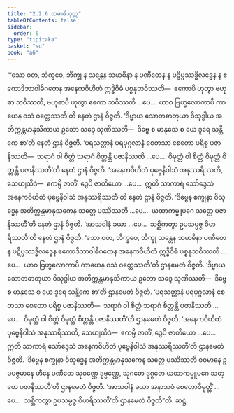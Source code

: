 ```yaml
---
title: "2.2.6 သမာဓိသုတ္တ"
tableOfContents: false
sidebar:
  order: 6
type: "tipitaka"
basket: "su"
book: "a6"
---
```



<DynamicBreadcrumb />

<Division number="70" book="a6" e="ch" v="16" p="371">

<Paragraph number="635" book="a6">
“‘သော ဝတ, ဘိက္ခဝေ, ဘိက္ခု န သန္တေန သမာဓိနာ န ပဏီတေန န ပဋိပ္ပဿဒ္ဓိလဒ္ဓေန န ဧကောဒိဘာဝါဓိဂတေန အနေကဝိဟိတံ ဣဒ္ဓိဝိဓံ ပစ္စနုဘဝိဿတိ—  ဧကောပိ ဟုတွာ ဗဟုဓာ ဘဝိဿတိ, ဗဟုဓာပိ ဟုတွာ ဧကော ဘဝိဿတိ …ပေ…  ယာဝ ဗြဟ္မလောကာပိ ကာယေန ဝသံ ဝတ္တေဿတီ’တိ နေတံ ဌာနံ ဝိဇ္ဇတိ. ‘ဒိဗ္ဗာယ သောတဓာတုယာ ဝိသုဒ္ဓါယ အတိက္ကန္တမာနုသိကာယ ဥဘော သဒ္ဒေ သုဏိဿတိ—  ဒိဗ္ဗေ စ မာနုသေ စ ယေ ဒူရေ သန္တိကေ စာ’တိ နေတံ ဌာနံ ဝိဇ္ဇတိ. ‘ပရသတ္တာနံ ပရပုဂ္ဂလာနံ စေတသာ စေတော ပရိစ္စ ပဇာနိဿတိ—  သရာဂံ ဝါ စိတ္တံ သရာဂံ စိတ္တန္တိ ပဇာနိဿတိ …ပေ…  ဝိမုတ္တံ ဝါ စိတ္တံ ဝိမုတ္တံ စိတ္တန္တိ ပဇာနိဿတီ’တိ နေတံ ဌာနံ ဝိဇ္ဇတိ. ‘အနေကဝိဟိတံ ပုဗ္ဗေနိဝါသံ အနုဿရိဿတိ, သေယျထိဒံ—  ဧကမ္ပိ ဇာတိံ, ဒွေပိ ဇာတိယော …ပေ…  ဣတိ သာကာရံ သော်ဒ္ဒေသံ အနေကဝိဟိတံ ပုဗ္ဗေနိဝါသံ အနုဿရိဿတီ’တိ နေတံ ဌာနံ ဝိဇ္ဇတိ. ‘ဒိဗ္ဗေန စက္ခုနာ ဝိသုဒ္ဓေန အတိက္ကန္တမာနုသကေန သတ္တေ ပဿိဿတိ …ပေ…  ယထာကမ္မူပဂေ သတ္တေ ပဇာနိဿတီ’တိ နေတံ ဌာနံ ဝိဇ္ဇတိ. ‘အာသဝါနံ ခယာ …ပေ…  သစ္ဆိကတွာ ဥပသမ္ပဇ္ဇ ဝိဟရိဿတီ’တိ နေတံ ဌာနံ ဝိဇ္ဇတိ.
</Paragraph>

<Paragraph number="636" book="a6">
‘သော ဝတ, ဘိက္ခဝေ, ဘိက္ခု သန္တေန သမာဓိနာ ပဏီတေန ပဋိပ္ပဿဒ္ဓိလဒ္ဓေန ဧကောဒိဘာဝါဓိဂတေန အနေကဝိဟိတံ ဣဒ္ဓိဝိဓံ ပစ္စနုဘဝိဿတိ …ပေ…  ယာဝ ဗြဟ္မလောကာပိ ကာယေန ဝသံ ဝတ္တေဿတီ’တိ ဌာနမေတံ ဝိဇ္ဇတိ. ‘ဒိဗ္ဗာယ သောတဓာတုယာ ဝိသုဒ္ဓါယ အတိက္ကန္တမာနုသိကာယ ဥဘော သဒ္ဒေ သုဏိဿတိ—  ဒိဗ္ဗေ စ မာနုသေ စ ယေ ဒူရေ သန္တိကေ စာ’တိ ဌာနမေတံ ဝိဇ္ဇတိ. ‘ပရသတ္တာနံ ပရပုဂ္ဂလာနံ စေတသာ စေတော ပရိစ္စ ပဇာနိဿတိ—  သရာဂံ ဝါ စိတ္တံ သရာဂံ စိတ္တန္တိ ပဇာနိဿတိ …ပေ…  ဝိမုတ္တံ ဝါ စိတ္တံ ဝိမုတ္တံ စိတ္တန္တိ ပဇာနိဿတီ’တိ ဌာနမေတံ ဝိဇ္ဇတိ. ‘အနေကဝိဟိတံ ပုဗ္ဗေနိဝါသံ အနုဿရိဿတိ, သေယျထိဒံ—  ဧကမ္ပိ ဇာတိံ, ဒွေပိ ဇာတိယော …ပေ…  ဣတိ သာကာရံ သော်ဒ္ဒေသံ အနေကဝိဟိတံ ပုဗ္ဗေနိဝါသံ အနုဿရိဿတီ’တိ ဌာနမေတံ ဝိဇ္ဇတိ. ‘ဒိဗ္ဗေန စက္ခုနာ ဝိသုဒ္ဓေန အတိက္ကန္တမာနုသကေန သတ္တေ ပဿိဿတိ စဝမာနေ ဥပပဇ္ဇမာနေ ဟီနေ ပဏီတေ သုဝဏ္ဏေ ဒုဗ္ဗဏ္ဏေ, သုဂတေ ဒုဂ္ဂတေ ယထာကမ္မူပဂေ သတ္တေ ပဇာနိဿတီ’တိ ဌာနမေတံ ဝိဇ္ဇတိ. ‘အာသဝါနံ ခယာ အနာသဝံ စေတောဝိမုတ္တိံ …ပေ…  သစ္ဆိကတွာ ဥပသမ္ပဇ္ဇ ဝိဟရိဿတီ’တိ ဌာနမေတံ ဝိဇ္ဇတီ”တိ.

</Paragraph>
</Division>

<Paragraph number="637" type="center" book="a6">
ဆဋ္ဌံ.
</Paragraph>